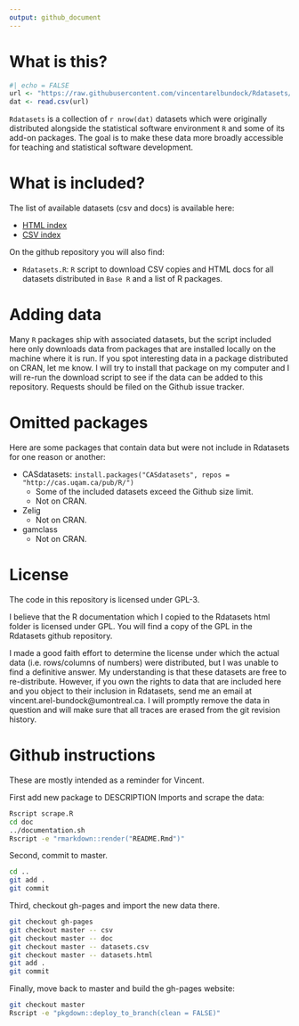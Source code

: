```yaml
---
output: github_document
---
```


# What is this?

```r
#| echo = FALSE
url <- "https://raw.githubusercontent.com/vincentarelbundock/Rdatasets/master/datasets.csv"
dat <- read.csv(url)
```


`Rdatasets` is a collection of `r nrow(dat)` datasets which were originally distributed alongside the statistical software environment `R` and some of its add-on packages. The goal is to make these data more broadly accessible for teaching and statistical software development. 

# What is included?

The list of available datasets (csv and docs) is available here: 

+ [HTML index](https://vincentarelbundock.github.io/Rdatasets/articles/data.html)
+ [CSV index](https://raw.githubusercontent.com/vincentarelbundock/Rdatasets/master/datasets.csv)

On the github repository you will also find: 

* `Rdatasets.R`: `R` script to download CSV copies and HTML docs for all datasets distributed in `Base R` and a list of R packages. 

# Adding data

Many `R` packages ship with associated datasets, but the script included here only downloads data from packages that are installed locally on the machine where it is run. If you spot interesting data in a package distributed on CRAN, let me know. I will try to install that package on my computer and I will re-run the download script to see if the data can be added to this repository. Requests should be filed on the Github issue tracker.

# Omitted packages

Here are some packages that contain data but were not include in Rdatasets for one reason or another:

* CASdatasets: `install.packages("CASdatasets", repos = "http://cas.uqam.ca/pub/R/")`
    - Some of the included datasets exceed the Github size limit.
    - Not on CRAN.
* Zelig
    - Not on CRAN.
* gamclass
    - Not on CRAN.

# License

The code in this repository is licensed under GPL-3.

I believe that the R documentation which I copied to the Rdatasets html folder is licensed under GPL. You will find a copy of the GPL in the Rdatasets github repository. 

I made a good faith effort to determine the license under which the actual data (i.e. rows/columns of numbers) were distributed, but I was unable to find a definitive answer. My understanding is that these datasets are free to re-distribute. However, if you own the rights to data that are included here and you object to their inclusion in Rdatasets, send me an email at vincent.arel-bundock@umontreal.ca. I will promptly remove the data in question and will make sure that all traces are erased from the git revision history.

# Github instructions

These are mostly intended as a reminder for Vincent.

First add new package to DESCRIPTION Imports and scrape the data:

```bash
Rscript scrape.R
cd doc
../documentation.sh
Rscript -e "rmarkdown::render("README.Rmd")"
```

Second, commit to master.

```bash
cd ..
git add .
git commit
```

Third, checkout gh-pages and import the new data there.

```bash
git checkout gh-pages
git checkout master -- csv
git checkout master -- doc
git checkout master -- datasets.csv
git checkout master -- datasets.html
git add .
git commit
```

Finally, move back to master and build the gh-pages website:

```bash
git checkout master
Rscript -e "pkgdown::deploy_to_branch(clean = FALSE)"
```
